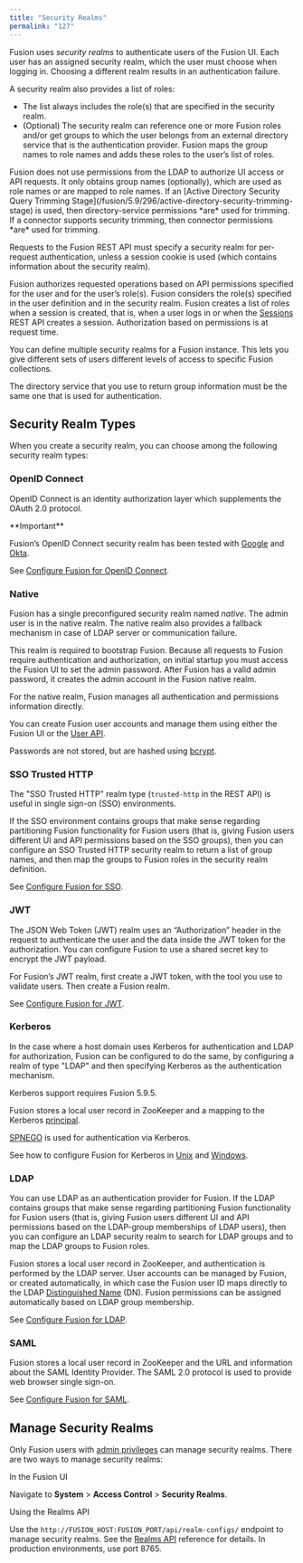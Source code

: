 ```yaml
---
title: "Security Realms"
permalink: "127"
---
```


Fusion uses *security realms* to authenticate users of the Fusion UI. Each user has an assigned security realm, which the user must choose when logging in. Choosing a different realm results in an authentication failure.

A security realm also provides a list of roles:

* The list always includes the role(s) that are specified in the security realm.
* (Optional) The security realm can reference one or more Fusion roles and/or get groups to which the user belongs from an external directory service that is the authentication provider. Fusion maps the group names to role names and adds these roles to the user’s list of roles.

<Note>
Fusion does not use permissions from the LDAP to authorize UI access or API requests. It only obtains group names (optionally), which are used as role names or are mapped to role names.
If an [Active Directory Security Query Trimming Stage](/fusion/5.9/296/active-directory-security-trimming-stage) is used,
then directory-service permissions *are* used for trimming. If a connector supports security trimming, then connector permissions *are* used for trimming.
</Note>

Requests to the Fusion REST API must specify a security realm for per-request authentication, unless a session cookie is used (which contains information about the security realm).

Fusion authorizes requested operations based on API permissions specified for the user and for the user’s role(s). Fusion considers the role(s) specified in the user definition and in the security realm. Fusion creates a list of roles when a session is created, that is, when a user logs in or when the [Sessions](/fusion/5.9/339/sessions-api) REST API creates a session. Authorization based on permissions is at request time.

You can define multiple security realms for a Fusion instance. This lets you give different sets of users different levels of access to specific Fusion collections.

<Note>
The directory service that you use to return group information must be the same one that is used for authentication.
</Note>

## Security Realm Types

When you create a security realm, you can choose among the following security realm types:

### OpenID Connect

OpenID Connect is an identity authorization layer which supplements the OAuth 2.0 protocol.

<Tip>
**Important**


Fusion’s OpenID Connect security realm has been tested with [Google](https://developers.google.com/identity/protocols/OpenIDConnect) and [Okta](https://developer.okta.com/docs/reference/api/oidc).
</Tip>



See [Configure Fusion for OpenID Connect](/how-to/650/configure-open-id-connect-authentication).

### Native

Fusion has a single preconfigured security realm named *native*. The admin user is in the native realm.
The native realm also provides a fallback mechanism in case of LDAP server or communication failure.

This realm is required to bootstrap Fusion. Because all requests to Fusion require authentication and authorization,
on initial startup you must access the Fusion UI to set the admin password.
After Fusion has a valid admin password, it creates the admin account in the Fusion native realm.

For the native realm, Fusion manages all authentication and permissions information directly.

You can create Fusion user accounts and manage them using either the Fusion UI or the [User API](/fusion/5.9/340/user-api).

Passwords are not stored, but are hashed using [bcrypt](https://en.wikipedia.org/wiki/Bcrypt).

### SSO Trusted HTTP

The "SSO Trusted HTTP" realm type (`trusted-http` in the REST API) is useful in single sign-on (SSO) environments.

If the SSO environment contains groups that make sense regarding partitioning Fusion functionality for Fusion users (that is, giving Fusion users different UI and API permissions based on the SSO groups), then you can configure an SSO Trusted HTTP security realm to return a list of group names, and then map the groups to Fusion roles in the security realm definition.

See [Configure Fusion for SSO](/how-to/816/configure-fusion-for-sso).

### JWT

The JSON Web Token (JWT) realm uses an “Authorization” header in the request to authenticate the user and the data inside the JWT token for the authorization.
You can configure Fusion to use a shared secret key to encrypt the JWT payload.

For Fusion’s JWT realm, first create a JWT token, with the tool you use to validate users. Then create a Fusion realm.

See [Configure Fusion for JWT](/fusion/5.9/cvrcam/configure-fusion-for-jwt).

### Kerberos

In the case where a host domain uses Kerberos for authentication and LDAP for authorization,
Fusion can be configured to do the same, by configuring a realm of type "LDAP" and then
specifying Kerberos as the authentication mechanism.

<Note>
Kerberos support requires Fusion 5.9.5.
</Note>

Fusion stores a local user record in ZooKeeper and a mapping to the Kerberos [principal](https://docs.oracle.com/cd/E21455_01/common/tutorials/kerberos_principal.html).

[SPNEGO](https://en.wikipedia.org/wiki/SPNEGO) is used for authentication via Kerberos.

See how to configure Fusion for Kerberos in [Unix](/how-to/741/configure-fusion-for-kerberos-in-unix) and [Windows](/how-to/674/configure-fusion-for-kerberos-in-windows).

### LDAP

You can use LDAP as an authentication provider for Fusion. If the LDAP contains groups that make sense regarding partitioning Fusion functionality for Fusion users (that is, giving Fusion users different UI and API permissions based on the LDAP-group memberships of LDAP users), then you can configure an LDAP security realm to search for LDAP groups and to map the LDAP groups to Fusion roles.

Fusion stores a local user record in ZooKeeper, and authentication is performed by the LDAP server.
User accounts can be managed by Fusion, or created automatically, in which case the
Fusion user ID maps directly to the LDAP [Distinguished Name](https://en.wikipedia.org/wiki/Lightweight_Directory_Access_Protocol#Directory_structure) (DN).
Fusion permissions can be assigned automatically based on LDAP group membership.

See [Configure Fusion for LDAP](/how-to/dr4445/configure-fusion-5-x-for-ldap).

### SAML

Fusion stores a local user record in ZooKeeper and the URL and information about the SAML Identity Provider. The SAML 2.0 protocol is used to provide web browser single sign-on.

See [Configure Fusion for SAML](/how-to/863/configure-fusion-for-saml).

## Manage Security Realms

Only Fusion users with [admin privileges](/fusion/5.9/126/roles) can manage security realms. There are two ways to manage security realms:

In the Fusion UI

Navigate to **System** > **Access Control** > **Security Realms**.

Using the Realms API

Use the `http://FUSION_HOST:FUSION_PORT/api/realm-configs/` endpoint to manage security realms. See the
[Realms API](/fusion/5.9/337/realms-api)
reference for details. In production environments, use port 8765.